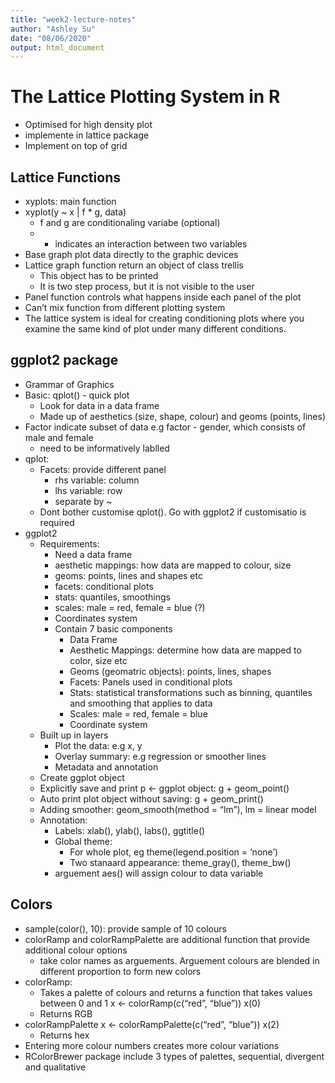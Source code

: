 ```yaml
---
title: "week2-lecture-notes"
author: "Ashley Su"
date: "08/06/2020"
output: html_document
---
```


# The Lattice Plotting System in R
- Optimised for high density plot
- implemente in lattice package
- Implement on top of grid

## Lattice Functions
- xyplots: main function
- xyplot(y ~ x | f * g, data)
  - f and g are conditionaling variabe (optional)
  - * indicates an interaction between two variables
- Base graph plot data directly to the graphic devices
- Lattice graph function return an object of class trellis
  - This object has to be printed
  - It is two step process, but it is not visible to the user
- Panel function controls what happens inside each panel of the plot
- Can't mix function from different plotting system
- The lattice system is ideal for creating conditioning plots where you examine the same kind of plot under many different conditions.

## ggplot2 package
- Grammar of Graphics
- Basic: qplot() - quick plot
  - Look for data in a data frame
  - Made up of aesthetics (size, shape, colour) and geoms (points, lines)
- Factor indicate subset of data
  e.g factor - gender, which consists of male and female
  - need to be informatively lablled
- qplot:
  - Facets: provide different panel
    - rhs variable: column
    - lhs variable: row
    - separate by ~
  - Dont bother customise qplot(). Go with ggplot2 if customisatio is required
- ggplot2
  - Requirements:
    - Need a data frame
    - aesthetic mappings: how data are mapped to colour, size
    - geoms: points, lines and shapes etc
    - facets: conditional plots
    - stats: quantiles, smoothings
    - scales: male = red, female = blue (?)
    - Coordinates system
    - Contain 7 basic components
      - Data Frame
      - Aesthetic Mappings: determine how data are mapped to color, size etc
      - Geoms (geomatric objects): points, lines, shapes
      - Facets: Panels used in conditional plots
      - Stats: statistical transformations such as binning, quantiles and smoothing that applies to data
      - Scales: male = red, female = blue
      - Coordinate system
  - Built up in layers
    - Plot the data: e.g x, y
    - Overlay summary: e.g regression or smoother lines
    - Metadata and annotation
  - Create ggplot object 
  - Explicitly save and print p <- ggplot object: g + geom_point()
  - Auto print plot object without saving: g + geom_print()
  - Adding smoother: geom_smooth(method = "lm"), lm = linear model
  - Annotation:
    - Labels: xlab(), ylab(), labs(), ggtitle()
    - Global theme:
      - For whole plot, eg theme(legend.position = 'none')
      - Two stanaard appearance: theme_gray(), theme_bw()
    - arguement aes() will assign colour to data variable
    
## Colors
- sample(color(), 10): provide sample of 10 colours
- colorRamp and colorRampPalette are additional function that provide additional colour options
  - take color names as arguements. Arguement colours are blended in different proportion to form new colors
- colorRamp:
  - Takes a palette of colours and returns a function that takes values between 0 and 1
    x <- colorRamp(c("red", "blue"))
    x(0)
  - Returns RGB
- colorRampPalette
  x <- colorRampPalette(c("red", "blue"))
  x(2)
  - Returns hex
- Entering more colour numbers creates more colour variations
- RColorBrewer package include 3 types of palettes, sequential, divergent and qualitative
